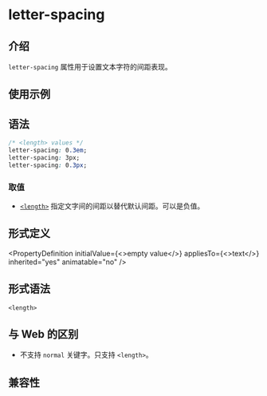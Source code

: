 # letter-spacing

## 介绍

`letter-spacing` 属性用于设置文本字符的间距表现。

## 使用示例


<Go
  example="css-api"
  defaultFile="src/letter-spacing/App.tsx"
  img="https://lf-lynx.tiktok-cdns.com/obj/lynx-artifacts-oss-sg/lynx-website/assets/doc/css/letter-spacing.jpg"
  entry="src/letter-spacing"
  defaultEntryFile="dist/letter-spacing.lynx.bundle"
/>

## 语法

```css
/* <length> values */
letter-spacing: 0.3em;
letter-spacing: 3px;
letter-spacing: 0.3px;
```

### 取值

- [`<length>`](/api/css/data-type/length.mdx)
  指定文字间的间距以替代默认间距。可以是负值。

## 形式定义


<PropertyDefinition
  initialValue={<>empty value</>}
  appliesTo={<>text</>}
  inherited="yes"
  animatable="no"
/>

## 形式语法

```
<length>
```

## 与 Web 的区别

- 不支持 `normal` 关键字。只支持 `<length>`。

## 兼容性


<LegacyCompatTable metadata="css/properties/letter-spacing" />
